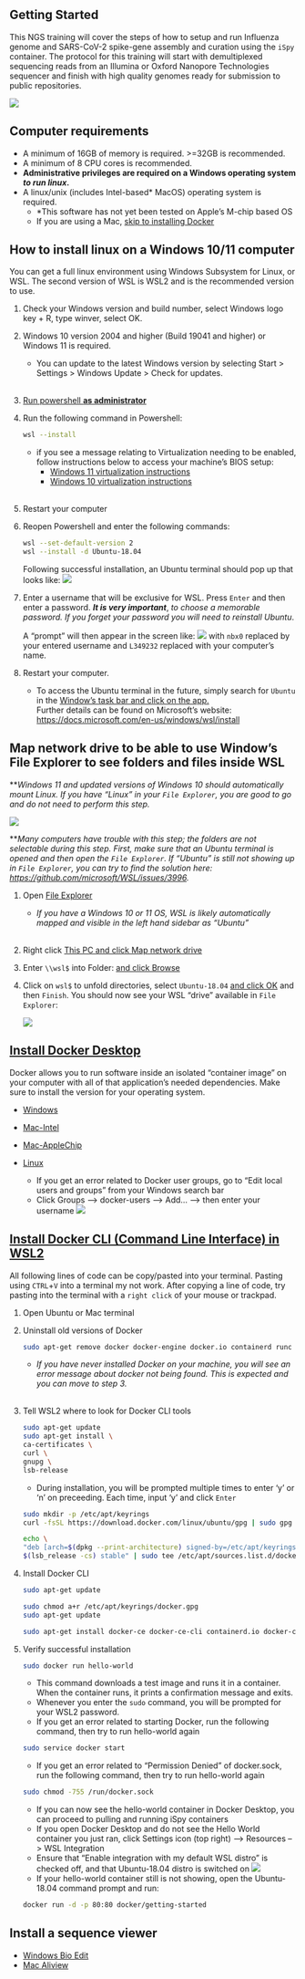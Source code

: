 
## Getting Started

This NGS training will cover the steps of how to setup and run Influenza genome and SARS-CoV-2 spike-gene assembly and curation using the `iSpy` container. The protocol for this training will start with demultiplexed sequencing reads from an Illumina or Oxford Nanopore Technologies sequencer and finish with high quality genomes ready for submission to public repositories.

![](images/mermaid_flow.png)

## Computer requirements
- A minimum of 16GB of memory is required. >=32GB is recommended.
- A minimum of 8 CPU cores is recommended.
- **Administrative privileges are required on a Windows operating system _to run linux_.**
- A linux/unix (includes Intel-based* MacOS) operating system is required.
    - *This software has not yet been tested on Apple's M-chip based OS
    - If you are using a Mac, [skip to installing Docker](#install-docker-desktop)

## How to install linux on a Windows 10/11 computer
You can get a full linux environment using Windows Subsystem for Linux, or WSL. The second version of WSL is WSL2 and is the recommended version to use.

1. Check your Windows version and build number, select Windows logo key + R, type winver, select OK.
2. Windows 10 version 2004 and higher (Build 19041 and higher) or Windows 11 is required.

    - You can update to the latest Windows version by selecting Start > Settings > Windows Update > Check for updates. <br/><br/>

3. <a href="images/powershell_open.png" target="_blank">Run powershell **as administrator**</a>
4. Run the following command in Powershell:

    ```bash
    wsl --install
    ```
    
    - if you see a message relating to Virtualization needing to be enabled, follow instructions below to access your machine's BIOS setup:
        - [Windows 11 virtualization instructions](https://support.microsoft.com/en-us/windows/enable-virtualization-on-windows-11-pcs-c5578302-6e43-4b4b-a449-8ced115f58e1)
        - [Windows 10 virtualization instructions](https://www.geeksforgeeks.org/how-to-enable-virtualization-vt-x-in-windows-10-bios/) <br/><br/>
        
5. Restart your computer
6. Reopen Powershell and enter the following commands:

    ```bash
    wsl --set-default-version 2
    wsl --install -d Ubuntu-18.04
    ```
    
    Following successful installation, an Ubuntu terminal should pop up that looks like:
    ![](images/ubuntu_setub_1.png)
    
7. Enter a username that will be exclusive for WSL. Press `Enter` and then enter a password. **_It is very important_**, _to choose a memorable password. If you forget your password you will need to reinstall Ubuntu_. 

    A "prompt" will then appear in the screen like:
    ![](images/commandprompt_wsl.png) with `nbx0` replaced by your entered username and `L349232` replaced with your computer's name.
    
8. Restart your computer.

    - To access the Ubuntu terminal in the future, simply search for `Ubuntu` in the <a href="images/ubuntu_open.png" target="_blank">Window's task bar and click on the app.</a> 
    <br/>
    Further details can be found on Microsoft's website: [https://docs.microsoft.com/en-us/windows/wsl/install](https://docs.microsoft.com/en-us/windows/wsl/install)


## Map network drive to be able to use Window's File Explorer to see folders and files inside WSL

**_Windows 11 and updated versions of Windows 10 should automatically mount Linux. If you have "Linux" in your `File Explorer`, you are good to go and do not need to perform this step._

![](images/map_drive_win11-10_linux.png)

**_Many computers have trouble with this step; the folders are not selectable during this step. First, make sure that an Ubuntu terminal is opened and then open the `File Explorer`. If "Ubuntu" is still not showing up in `File Explorer`, you can try to find the solution here: [https://github.com/microsoft/WSL/issues/3996](https://github.com/microsoft/WSL/issues/3996)._


1. Open <a href="images/file_explorer.png" target="_blank">File Explorer</a>

    - _If you have a Windows 10 or 11 OS, WSL is likely automatically mapped and visible in the left hand sidebar as "Ubuntu"_ <br/><br/>
    
2. Right click <a href="images/map_drive_1.png" target="_blank">This PC and click Map network drive</a>
3. Enter `\\wsl$` into Folder: <a href="images/map_drive_2.png" target="_blank">and click Browse</a>
4. Click on `wsl$` to unfold directories, select `Ubuntu-18.04` <a href="images/map_drive_3.png" target="_blank">and click OK</a> and then `Finish`. You should now see your WSL "drive" available in `File Explorer`:

    ![](images/map_drive_4.png)
   
## [Install Docker Desktop](https://www.docker.com/products/docker-desktop/)
Docker allows you to run software inside an isolated "container image" on your computer with all of that application's needed dependencies. Make sure to install the version for your operating system.

- [Windows](https://desktop.docker.com/win/main/amd64/Docker%20Desktop%20Installer.exe?utm_source=docker&utm_medium=webreferral&utm_campaign=dd-smartbutton&utm_location=header)
- [Mac-Intel](https://desktop.docker.com/mac/main/amd64/Docker.dmg?utm_source=docker&utm_medium=webreferral&utm_campaign=dd-smartbutton&utm_location=module)
- [Mac-AppleChip](https://desktop.docker.com/mac/main/arm64/Docker.dmg?utm_source=docker&utm_medium=webreferral&utm_campaign=dd-smartbutton&utm_location=module)
- [Linux](https://docs.docker.com/desktop/linux/install/)

    - If you get an error related to Docker user groups, go to "Edit local users and groups" from your Windows search bar
    - Click Groups --> docker-users --> Add... --> then enter your username
      ![](images/dockerusers.png)

## [Install Docker CLI (Command Line Interface) in WSL2](https://docs.docker.com/engine/install/ubuntu/)

All following lines of code can be copy/pasted into your terminal. Pasting using `CTRL`+`V` into a terminal my not work. After copying a line of code, try pasting into the terminal with a `right click` of your mouse or trackpad. 

1. Open Ubuntu or Mac terminal
2. Uninstall old versions of Docker

    ```bash
    sudo apt-get remove docker docker-engine docker.io containerd runc
    ```
    
    - _If you have never installed Docker on your machine, you will see an error message about docker not being found. This is expected and you can move to step 3._ <br/><br/>
    
3. Tell WSL2 where to look for Docker CLI tools 

    ```bash
    sudo apt-get update
    sudo apt-get install \
    ca-certificates \
    curl \
    gnupg \
    lsb-release
    ```

    - During installation, you will be prompted multiple times to enter 'y' or 'n' on preceeding. Each time, input 'y' and click `Enter`
    
    ```bash
    sudo mkdir -p /etc/apt/keyrings
    curl -fsSL https://download.docker.com/linux/ubuntu/gpg | sudo gpg --dearmor -o /etc/apt/keyrings/docker.gpg
    ```

    ```bash
    echo \
    "deb [arch=$(dpkg --print-architecture) signed-by=/etc/apt/keyrings/docker.gpg] https://download.docker.com/linux/ubuntu \
    $(lsb_release -cs) stable" | sudo tee /etc/apt/sources.list.d/docker.list > /dev/null
    ```
    
4. Install Docker CLI

    ```bash
    sudo apt-get update
    ```

    ```bash
    sudo chmod a+r /etc/apt/keyrings/docker.gpg
    sudo apt-get update
    ```

    ```bash
    sudo apt-get install docker-ce docker-ce-cli containerd.io docker-compose-plugin
    ```
    
5. Verify successful installation

    ```bash
    sudo docker run hello-world
    ```
    
    - This command downloads a test image and runs it in a container. When the container runs, it prints a confirmation message and exits.
    - Whenever you enter the `sudo` command, you will be prompted for your WSL2 password.
    - If you get an error related to starting Docker, run the following command, then try to run hello-world again
    
    ```bash
    sudo service docker start
    ```
    
    - If you get an error related to "Permission Denied" of docker.sock, run the following command, then try to run hello-world again
    
    ```bash
    sudo chmod -755 /run/docker.sock
    ```
    
    - If you can now see the hello-world container in Docker Desktop, you can proceed to pulling and running iSpy containers
    - If you open Docker Desktop and do not see the Hello World container you just ran, click Settings icon (top right) --> Resources --> WSL Integration
    - Ensure that "Enable integration with my default WSL distro" is checked off, and that Ubuntu-18.04 distro is switched on
    ![](images/WSL_docker.png)
    - If your hello-world container still is not showing, open the Ubuntu-18.04 command prompt and run:
    
    ```bash
    docker run -d -p 80:80 docker/getting-started
    ```

## Install a sequence viewer
- [Windows Bio Edit](https://bioedit.software.informer.com/)
- [Mac Aliview](https://ormbunkar.se/aliview/#DOWNLOAD)




